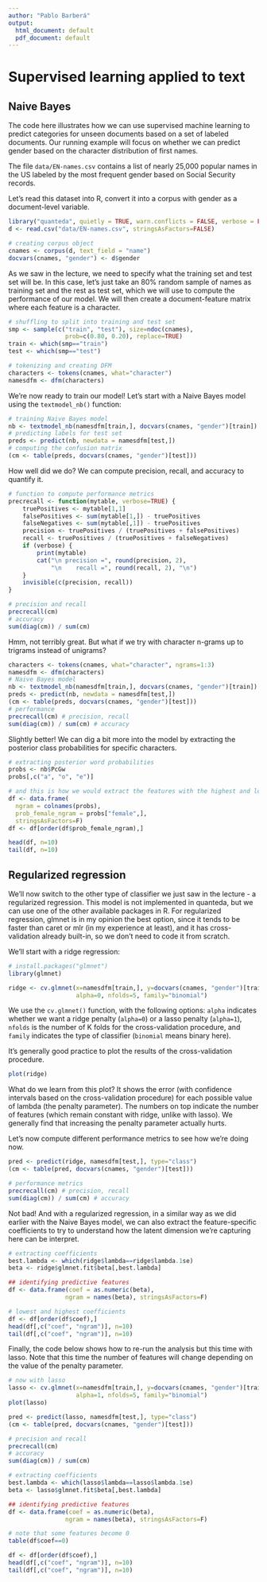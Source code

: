 ```yaml
---
author: "Pablo Barberá"
output:
  html_document: default
  pdf_document: default
---
```


# Supervised learning applied to text

## Naive Bayes

The code here illustrates how we can use supervised machine learning to predict categories for unseen documents based on a set of labeled documents. Our running example will focus on whether we can predict gender based on the character distribution of first names.

The file `data/EN-names.csv` contains a list of nearly 25,000 popular names in the US labeled by the most frequent gender based on Social Security records.

Let's read this dataset into R, convert it into a corpus with gender as a document-level variable.

```r
library("quanteda", quietly = TRUE, warn.conflicts = FALSE, verbose = FALSE)
d <- read.csv("data/EN-names.csv", stringsAsFactors=FALSE)

# creating corpus object
cnames <- corpus(d, text_field = "name")
docvars(cnames, "gender") <- d$gender
```

As we saw in the lecture, we need to specify what the training set and test set will be. In this case, let's just take an 80% random sample of names as training set and the rest as test set, which we will use to compute the performance of our model. We will then create a document-feature matrix where each feature is a character.

```r
# shuffling to split into training and test set
smp <- sample(c("train", "test"), size=ndoc(cnames), 
                prob=c(0.80, 0.20), replace=TRUE)
train <- which(smp=="train")
test <- which(smp=="test")

# tokenizing and creating DFM
characters <- tokens(cnames, what="character")
namesdfm <- dfm(characters)
```

We're now ready to train our model! Let's start with a Naive Bayes model using the `textmodel_nb()` function:

```r
# training Naive Bayes model
nb <- textmodel_nb(namesdfm[train,], docvars(cnames, "gender")[train])
# predicting labels for test set
preds <- predict(nb, newdata = namesdfm[test,])
# computing the confusion matrix
(cm <- table(preds, docvars(cnames, "gender")[test]))
```

How well did we do? We can compute precision, recall, and accuracy to quantify it.

```r
# function to compute performance metrics
precrecall <- function(mytable, verbose=TRUE) {
    truePositives <- mytable[1,1]
    falsePositives <- sum(mytable[1,]) - truePositives
    falseNegatives <- sum(mytable[,1]) - truePositives
    precision <- truePositives / (truePositives + falsePositives)
    recall <- truePositives / (truePositives + falseNegatives)
    if (verbose) {
        print(mytable)
        cat("\n precision =", round(precision, 2), 
            "\n    recall =", round(recall, 2), "\n")
    }
    invisible(c(precision, recall))
}

# precision and recall
precrecall(cm)
# accuracy
sum(diag(cm)) / sum(cm)
```

Hmm, not terribly great. But what if we try with character n-grams up to trigrams instead of unigrams?

```r
characters <- tokens(cnames, what="character", ngrams=1:3)
namesdfm <- dfm(characters)
# Naive Bayes model
nb <- textmodel_nb(namesdfm[train,], docvars(cnames, "gender")[train])
preds <- predict(nb, newdata = namesdfm[test,])
(cm <- table(preds, docvars(cnames, "gender")[test]))
# performance
precrecall(cm) # precision, recall
sum(diag(cm)) / sum(cm) # accuracy
```

Slightly better! We can dig a bit more into the model by extracting the posterior class probabilities for specific characters.

```r
# extracting posterior word probabilities
probs <- nb$PcGw
probs[,c("a", "o", "e")]

# and this is how we would extract the features with the highest and lowest posterior class probabilities
df <- data.frame(
  ngram = colnames(probs),
  prob_female_ngram = probs["female",],
  stringsAsFactors=F)
df <- df[order(df$prob_female_ngram),]

head(df, n=10)
tail(df, n=10)
```


## Regularized regression

We'll now switch to the other type of classifier we just saw in the lecture - a regularized regression. This model is not implemented in quanteda, but we can use one of the other available packages in R. For regularized regression, glmnet is in my opinion the best option, since it tends to be faster than caret or mlr (in my experience at least), and it has cross-validation already built-in, so we don’t need to code it from scratch. 

We’ll start with a ridge regression:

```r
# install.packages("glmnet")
library(glmnet)

ridge <- cv.glmnet(x=namesdfm[train,], y=docvars(cnames, "gender")[train],
                   alpha=0, nfolds=5, family="binomial")
```

We use the `cv.glmnet()` function, with the following options: `alpha` indicates whether we want a ridge penalty (`alpha=0`) or a lasso penalty (`alpha=1`), `nfolds` is the number of K folds for the cross-validation procedure, and `family` indicates the type of classifier (`binomial` means binary here).

It's generally good practice to plot the results of the cross-validation procedure.

```r
plot(ridge)
```

What do we learn from this plot? It shows the error (with confidence intervals based on the cross-validation procedure) for each possible value of lambda (the penalty parameter). The numbers on top indicate the number of features (which remain constant with ridge, unlike with lasso). We generally find that increasing the penalty parameter actually hurts.

Let's now compute different performance metrics to see how we're doing now.

```r
pred <- predict(ridge, namesdfm[test,], type="class")
(cm <- table(pred, docvars(cnames, "gender")[test]))

# performance metrics
precrecall(cm) # precision, recall
sum(diag(cm)) / sum(cm) # accuracy
```

Not bad! And with a regularized regression, in a similar way as we did earlier with the Naive Bayes model, we can also extract the feature-specific coefficients to try to understand how the latent dimension we're capturing here can be interpret.

```r
# extracting coefficients
best.lambda <- which(ridge$lambda==ridge$lambda.1se)
beta <- ridge$glmnet.fit$beta[,best.lambda]

## identifying predictive features
df <- data.frame(coef = as.numeric(beta),
                ngram = names(beta), stringsAsFactors=F)

# lowest and highest coefficients
df <- df[order(df$coef),]
head(df[,c("coef", "ngram")], n=10)
tail(df[,c("coef", "ngram")], n=10)
```

Finally, the code below shows how to re-run the analysis but this time with lasso. Note that this time the number of features will change depending on the value of the penalty parameter.

```r
# now with lasso
lasso <- cv.glmnet(x=namesdfm[train,], y=docvars(cnames, "gender")[train],
                   alpha=1, nfolds=5, family="binomial")
plot(lasso)

pred <- predict(lasso, namesdfm[test,], type="class")
(cm <- table(pred, docvars(cnames, "gender")[test]))

# precision and recall
precrecall(cm)
# accuracy
sum(diag(cm)) / sum(cm)

# extracting coefficients
best.lambda <- which(lasso$lambda==lasso$lambda.1se)
beta <- lasso$glmnet.fit$beta[,best.lambda]

## identifying predictive features
df <- data.frame(coef = as.numeric(beta),
                ngram = names(beta), stringsAsFactors=F)

# note that some features become 0
table(df$coef==0)

df <- df[order(df$coef),]
head(df[,c("coef", "ngram")], n=10)
tail(df[,c("coef", "ngram")], n=10)
```

